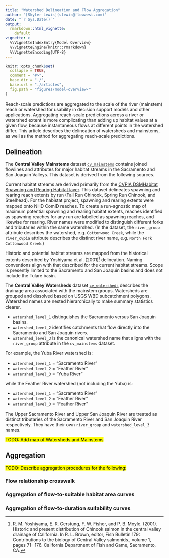 ```yaml
---
title: "Watershed Delineation and Flow Aggregation"
author: "[Skyler Lewis](slewis@flowwest.com)"
date: "`r Sys.Date()`"
output: 
  rmarkdown::html_vignette:
    default
vignette: >
  %\VignetteIndexEntry{Model Overview}
  %\VignetteEngine{knitr::rmarkdown}
  %\VignetteEncoding{UTF-8}
---
```


```r
knitr::opts_chunk$set(
  collapse = TRUE,
  comment = "#>",
  base.dir = "./",
  base.url = "./articles",
  fig.path = "figures/model-overview-"
)
```

Reach-scale predictions are aggregated to the scale of the river (mainstem) reach or watershed for usability in decision support models and other applications. Aggregating reach-scale predictions across a river or watershed extent is more complicating than adding up habitat values at a given flow, because instantaneous flows at different points in the watershed differ. This article describes the delineation of watersheds and mainstems, as well as the method for aggregating reach-scale predictions.

## Delineation

The **Central Valley Mainstems** dataset [`cv_mainstems`](../reference/cv_mainstems.html) contains joined flowlines and attributes for major habitat streams in the Sacramento and San Joaquin Valleys. This dataset is derived from the following sources.

Current habitat streams are derived primarily from the [CVPIA DSMHabitat Spawning and Rearing Habitat layer](https://cvpia-osc.github.io/DSMhabitat/articles/habitat-extents-map.html). This dataset delineates spawning and rearing reach extents by run (Fall Run Chinook, Spring Run Chinook, and Steelhead). For the habistat project, spawning and rearing extents were mapped onto NHD ComID reaches. To create a run-agnostic map of maximum potential spawning and rearing habitat extents, reaches identified as spawning reaches for any run are labelled as spawning reaches, and likewise for rearing. River names were modified to distinguish different forks and tributaries within the same watershed. (In the dataset, the `river_group` attribute describes the watershed, e.g. `Cottonwood Creek`, while the `river_cvpia` attribute describes the distinct river name, e.g. `North Fork Cottonwood Creek`.) 

Historic and potential habitat streams are mapped from the historical extents described by Yoshiyama et al. (2001)^[R. M. Yoshiyama, E. R. Gerstung, F. W. Fisher, and P. B. Moyle. (2001). Historic and present distribution
of Chinook salmon in the central valley drainage of California. In R. L. Brown, editor, Fish
Bulletin 179: Contributions to the biology of Central Valley salmonids., volume 1, pages 71–
176. California Department of Fish and Game, Sacramento, CA.] delineation. Naming conventions align with that described for the current habitat streams. Scope is presently limited to the Sacramento and San Joaquin basins and does not include the Tulare basin. 

The **Central Valley Watersheds** dataset [`cv_watersheds`](../reference/cv_watersheds.html) describes the drainage area associated with the mainstem groups. Watersheds are grouped and dissolved based on USGS WBD subcatchment polygons. Watershed names are nested hierarchically to make summary statistics clearer.

* `watershed_level_1` distinguishes the Sacramento versus San Joaquin basins.
* `watershed_level_2` identifies catchments that flow directly into the Sacramento and San Joaquin rivers.
* `watershed_level_3` is the canonical watershed name that aligns with the `river_group` attribute in the `cv_mainstems` dataset.

For example, the Yuba River watershed is:

* `watershed_level_1` = "Sacramento River"
* `watershed_level_2` = "Feather River"
* `watershed_level_3` = "Yuba River"

while the Feather River watershed (not including the Yuba) is:

* `watershed_level_1` = "Sacramento River"
* `watershed_level_2` = "Feather River"
* `watershed_level_3` = "Feather River"

The Upper Sacramento River and Upper San Joaquin River are treated as distinct tributaries of the Sacramento River and San Joaquin River respectively. They have their own `river_group` and `watershed_level_3` names.

<mark>TODO: Add map of Watersheds and Mainstems</mark>

## Aggregation

<mark>TODO: Describe aggregation procedures for the following:</mark>

### Flow relationship crosswalk

### Aggregation of flow-to-suitable habitat area curves

### Aggregation of flow-to-duration suitability curves

